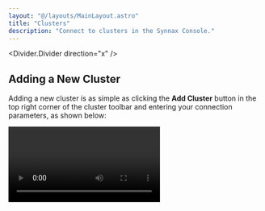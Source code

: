 ```yaml
---
layout: "@/layouts/MainLayout.astro"
title: "Clusters"
description: "Connect to clusters in the Synnax Console."
---
```


<Divider.Divider direction="x" />

## Adding a New Cluster

Adding a new cluster is as simple as clicking the **Add Cluster** button in the top
right corner of the cluster toolbar and entering your connection parameters, as shown
below:

<Video client:only="react" id="console/clusters/connect" />

This will add a new cluster to the list and set it as active. The console continuously
monitors the connection to the cluster and displays it in the bottom right corner of the
UI.

### Parameters

<Table>
  <thead>
    <tr>
      <th>Parameter</th>
      <th>Description</th>
    </tr>
  </thead>
  <tbody>
    <tr>
      <td><b>Host</b></td>
      <td>The hostname or IP address of the cluster.</td>
    </tr>
    <tr>
      <td><b>Port</b></td>
      <td>The port number of the cluster.</td>
    </tr>
    <tr>
      <td><b>Username</b></td>
      <td>The username to use when connecting to the cluster.</td>
    </tr>
    <tr>
      <td><b>Password</b></td>
      <td>The password to use when connecting to the cluster.</td>
    </tr>
    <tr>
      <td><b>Secure</b></td>
      <td>Whether to use TLS when connecting to the cluster. This parameter only works with secure clusters.</td>
    </tr>
  </tbody>
</Table>

<Note variant="warning">
The console will not connect to remote clusters (i.e. host is not 'localhost') started
with the `--insecure` flag.
</Note>

### Demo Cluster

Synnax has a demo cluster that can be connected to which always plots some data. To
connect, enter the following parameters:

<Table>
  <thead>
    <tr>
      <th>Parameter</th>
      <th>Value</th>
    </tr>
  </thead>
  <tbody>
    <tr>
      <td><b>Host</b></td>
      <td>demo.synnaxlabs.com</td>
    </tr>
    <tr>
      <td><b>Port</b></td>
      <td>9090</td>
    </tr>
    <tr>
      <td><b>Username</b></td>
      <td>synnax</td>
    </tr>
    <tr>
      <td><b>Password</b></td>
      <td>seldon</td>
    </tr>
    <tr>
      <td><b>Secure</b></td>
      <td>true</td>
    </tr>
  </tbody>
</Table>

<Divider.Divider direction="x" />

## Cluster Toolbar

The cluster toolbar is located at the bottom right of the screen. From this toolbar, you
can add clusters, switch between them, and more.

If you have multiple clusters, you can switch between them by clicking on the cluster
you'd like to connect to in the toolbar:

<Video client:only="react" id="console/clusters/switch" />

Right-clicking on a cluster in the toolbar will open a context menu with options to
connect from, disconnect from, rename, and remove the cluster:

<Video client:only="react" id="console/clusters/context-menu" />

You can also copy a link to the cluster from the context menu. Opening this link will
open the Synnax Console with the cluster already connected.

<Note variant="warning">
Currently, opening by link is only supported on Mac. Other platforms are planned to be
supported in the future.
</Note>

<Divider.Divider direction="x" />

## Next Steps

Next, learn how Synnax's [UI is organized](/reference/console/ui-overview).
